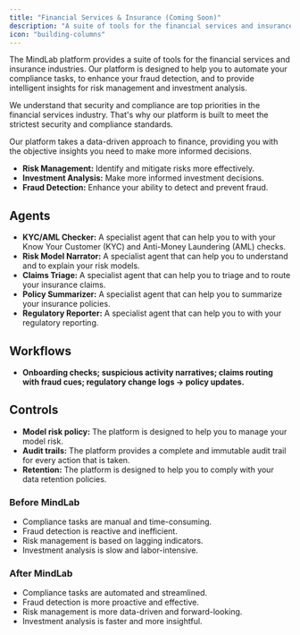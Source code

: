 ```yaml
---
title: "Financial Services & Insurance (Coming Soon)"
description: "A suite of tools for the financial services and insurance industries."
icon: "building-columns"
---
```


The MindLab platform provides a suite of tools for the financial services and insurance industries. Our platform is designed to help you to automate your compliance tasks, to enhance your fraud detection, and to provide intelligent insights for risk management and investment analysis.

We understand that security and compliance are top priorities in the financial services industry. That's why our platform is built to meet the strictest security and compliance standards.

Our platform takes a data-driven approach to finance, providing you with the objective insights you need to make more informed decisions.

-   **Risk Management:** Identify and mitigate risks more effectively.
-   **Investment Analysis:** Make more informed investment decisions.
-   **Fraud Detection:** Enhance your ability to detect and prevent fraud.

## Agents

-   **KYC/AML Checker:** A specialist agent that can help you to with your Know Your Customer (KYC) and Anti-Money Laundering (AML) checks.
-   **Risk Model Narrator:** A specialist agent that can help you to understand and to explain your risk models.
-   **Claims Triage:** A specialist agent that can help you to triage and to route your insurance claims.
-   **Policy Summarizer:** A specialist agent that can help you to summarize your insurance policies.
-   **Regulatory Reporter:** A specialist agent that can help you to with your regulatory reporting.

## Workflows

-   **Onboarding checks; suspicious activity narratives; claims routing with fraud cues; regulatory change logs → policy updates.**

## Controls

-   **Model risk policy:** The platform is designed to help you to manage your model risk.
-   **Audit trails:** The platform provides a complete and immutable audit trail for every action that is taken.
-   **Retention:** The platform is designed to help you to comply with your data retention policies.

### Before MindLab

-   Compliance tasks are manual and time-consuming.
-   Fraud detection is reactive and inefficient.
-   Risk management is based on lagging indicators.
-   Investment analysis is slow and labor-intensive.

### After MindLab

-   Compliance tasks are automated and streamlined.
-   Fraud detection is more proactive and effective.
-   Risk management is more data-driven and forward-looking.
-   Investment analysis is faster and more insightful.